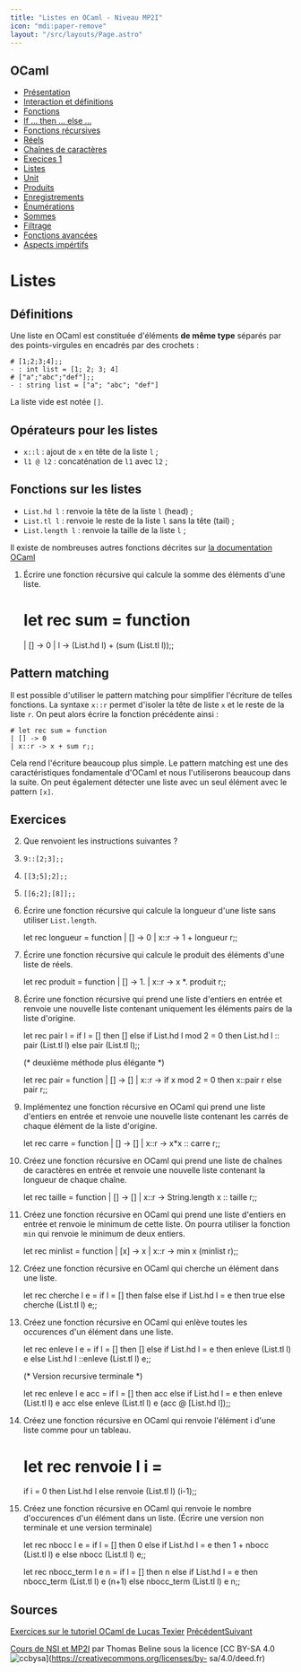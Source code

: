 ```yaml
---
title: "Listes en OCaml - Niveau MP2I"
icon: "mdi:paper-remove"
layout: "/src/layouts/Page.astro"
---
```

 
## OCaml

  * [Présentation](.)
  * [Interaction et définitions](interaction-definition)
  * [Fonctions](fonctions)
  * [If … then … else …](if-then-else)
  * [Fonctions récursives](fonctions-recursives)
  * [Réels](reels)
  * [Chaînes de caractères](string)
  * [Execices 1](exercices-1)
  * [Listes](listes)
  * [Unit](unit)
  * [Produits](produits)
  * [Enregistrements](enregistrements)
  * [Énumérations](enumerations)
  * [Sommes](sommes)
  * [Filtrage](filtrage)
  * [Fonctions avancées](fonctions-avancees)
  * [Aspects impértifs](aspects-imperatifs)

# Listes

## Définitions

Une liste en OCaml est constituée d'éléments **de même type** séparés par des
points-virgules en encadrés par des crochets :

    
    
    # [1;2;3;4];;
    - : int list = [1; 2; 3; 4]
    # ["a";"abc";"def"];;
    - : string list = ["a"; "abc"; "def"]

La liste vide est notée `[]`.

## Opérateurs pour les listes

  * `x::l` : ajout de `x` en tête de la liste `l` ;
  * `l1 @ l2` : concaténation de `l1` avec `l2` ;

## Fonctions sur les listes

  * `List.hd l` : renvoie la tête de la liste `l` (head) ;
  * `List.tl l` : renvoie le reste de la liste `l` sans la tête (tail) ;
  * `List.length l` : renvoie la taille de la liste `l` ;

Il existe de nombreuses autres fonctions décrites sur [la documentation
OCaml](https://v2.ocaml.org/api/List.html)

1. Écrire une fonction récursive qui calcule la somme des éléments d'une
liste.

    
    
    # let rec sum = function
    | [] -> 0
    | l -> (List.hd l) + (sum (List.tl l));;

## Pattern matching

Il est possible d'utiliser le pattern matching pour simplifier l'écriture de
telles fonctions. La syntaxe `x::r` permet d'isoler la tête de liste `x` et le
reste de la liste `r`. On peut alors écrire la fonction précédente ainsi :

    
    
    # let rec sum = function
    | [] -> 0
    | x::r -> x + sum r;;

Cela rend l'écriture beaucoup plus simple. Le pattern matching est une des
caractéristiques fondamentale d'OCaml et nous l'utiliserons beaucoup dans la
suite. On peut également détecter une liste avec un seul élément avec le
pattern `[x]`.

## Exercices

2. Que renvoient les instructions suivantes ?

  1. `9::[2;3];;`
  2. `[[3;5];2];;`
  3. `[[6;2];[8]];;`

3. Écrire une fonction récursive qui calcule la longueur d'une liste sans
utiliser `List.length`.

    
    
    let rec longueur = function
    | [] -> 0
    | x::r -> 1 + longueur r;;

4. Écrire une fonction récursive qui calcule le produit des éléments d'une
liste de réels.

    
    
    let rec produit = function
    | [] -> 1.
    | x::r -> x *. produit r;;

5. Écrire une fonction récursive qui prend une liste d'entiers en entrée
et renvoie une nouvelle liste contenant uniquement les éléments pairs de la
liste d'origine.

    
    
    let rec pair l =
    if l = [] then []
    else if List.hd l mod 2 = 0 then List.hd l :: pair (List.tl l)
    else pair (List.tl l);;
    
    (* deuxième méthode plus élégante *)
    
    let rec pair = function
    | [] -> []
    | x::r -> if x mod 2 = 0 then x::pair r else pair r;;

6. Implémentez une fonction récursive en OCaml qui prend une liste
d'entiers en entrée et renvoie une nouvelle liste contenant les carrés de
chaque élément de la liste d'origine.

    
    
    let rec carre = function
    | [] -> []
    | x::r -> x*x :: carre r;;

7. Créez une fonction récursive en OCaml qui prend une liste de chaînes de
caractères en entrée et renvoie une nouvelle liste contenant la longueur de
chaque chaîne.

    
    
    let rec taille = function
    | [] -> []
    | x::r -> String.length x :: taille r;;

8. Créez une fonction récursive en OCaml qui prend une liste d'entiers en
entrée et renvoie le minimum de cette liste. On pourra utiliser la fonction
`min` qui renvoie le minimum de deux entiers.

    
    
    let rec minlist = function
    | [x] -> x
    | x::r -> min x (minlist r);;

9. Créez une fonction récursive en OCaml qui cherche un élément dans une
liste.

    
    
    let rec cherche l e =
    if l = [] then false
    else if List.hd l = e then true else cherche (List.tl l) e;;

10. Créez une fonction récursive en OCaml qui enlève toutes les occurences
d'un élément dans une liste.

    
    
    let rec enleve l e =
    if l = [] then []
    else if List.hd l = e
       then enleve (List.tl l) e
       else List.hd l ::enleve (List.tl l) e;;
    
    (* Version recursive terminale *)
    
    let rec enleve l e acc =
    if l = [] then acc
    else if List.hd l = e
       then enleve (List.tl l) e acc
       else enleve (List.tl l) e (acc @ [List.hd l]);;

11. Créez une fonction récursive en OCaml qui renvoie l'élément i d'une
liste comme pour un tableau.

    
    
    # let rec renvoie l i =
    if i = 0 then List.hd l
    else renvoie (List.tl l) (i-1);;

12. Créez une fonction récursive en OCaml qui renvoie le nombre
d'occurences d'un élément dans un liste. (Écrire une version non terminale et
une version terminale)

    
    
    let rec nbocc l e =
    if l = [] then 0
    else if List.hd l = e
       then 1 + nbocc (List.tl l) e
       else nbocc (List.tl l) e;;
    
    let rec nbocc_term l e n =
    if l = [] then n
    else if List.hd l = e
       then nbocc_term (List.tl l) e (n+1)
       else nbocc_term (List.tl l) e n;;

## Sources

[Exercices sur le tutoriel OCaml de Lucas
Texier](http://lucas.texier.free.fr/OCAML_exercice.html)
[Précédent](exercices-1)[Suivant](unit)

[Cours de NSI et MP2I](https://kxs.fr/cours/) par Thomas Beline sous la
licence [CC BY-SA 4.0
![ccbysa](//cours/ccbysa.svg)](https://creativecommons.org/licenses/by-
sa/4.0/deed.fr)

